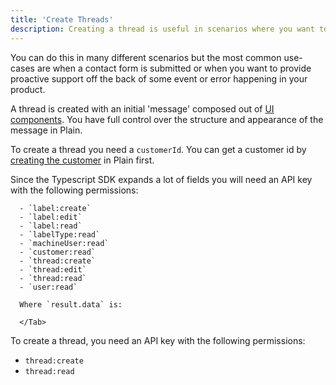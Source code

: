 ```yaml
---
title: 'Create Threads'
description: Creating a thread is useful in scenarios where you want to programatically start a support interaction."
---
```


You can do this in many different scenarios but the most common use-cases are when a contact form is submitted or when you want to provide proactive support off the back of some event or error happening in your product.

A thread is created with an initial 'message' composed out of [UI components](/docs/ui-components). You have full control over the structure and appearance of the message in Plain.

To create a thread you need a `customerId`. You can get a customer id by [creating the customer](/docs/customers/upsert) in Plain first.

<Tabs>
  <Tab title="Typescript SDK">
      Since the Typescript SDK expands a lot of fields you will need an API key with the following permissions:

      - `label:create`
      - `label:edit`
      - `label:read`
      - `labelType:read`
      - `machineUser:read`
      - `customer:read`
      - `thread:create`
      - `thread:edit`
      - `thread:read`
      - `user:read`

<Snippet file="typescript-sdk/create-thread.mdx" />

      Where `result.data` is:

<Snippet file="typescript-sdk/create-thread-response.mdx" />

      </Tab>

  <Tab title="GraphQL">
To create a thread, you need an API key with the following permissions:

- `thread:create`
- `thread:read`

<Snippet file="graphql/create-thread.mdx" />

</Tab>

</Tabs>
